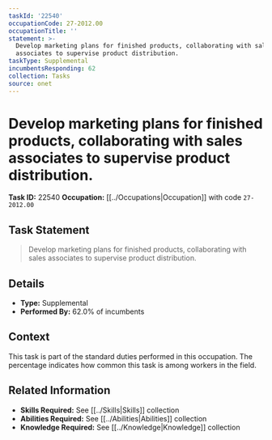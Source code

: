 ```yaml
---
taskId: '22540'
occupationCode: 27-2012.00
occupationTitle: ''
statement: >-
  Develop marketing plans for finished products, collaborating with sales
  associates to supervise product distribution.
taskType: Supplemental
incumbentsResponding: 62
collection: Tasks
source: onet
---
```

# Develop marketing plans for finished products, collaborating with sales associates to supervise product distribution.

**Task ID:** 22540
**Occupation:** [[../Occupations|Occupation]] with code `27-2012.00`

## Task Statement

> Develop marketing plans for finished products, collaborating with sales associates to supervise product distribution.

## Details

- **Type:** Supplemental
- **Performed By:** 62.0% of incumbents

## Context

This task is part of the standard duties performed in this occupation. The percentage indicates how common this task is among workers in the field.

## Related Information

- **Skills Required:** See [[../Skills|Skills]] collection
- **Abilities Required:** See [[../Abilities|Abilities]] collection
- **Knowledge Required:** See [[../Knowledge|Knowledge]] collection
